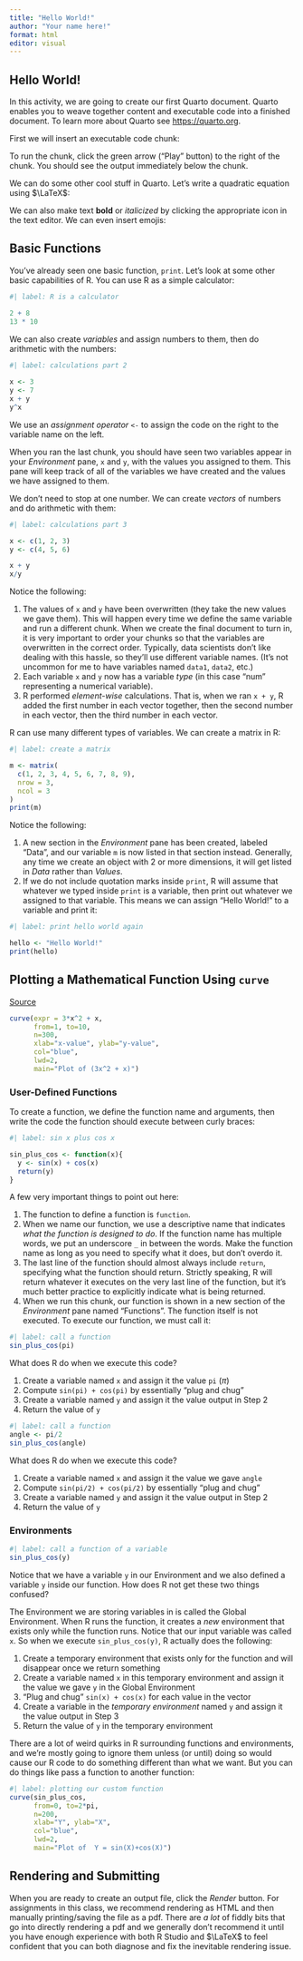 ```yaml
---
title: "Hello World!"
author: "Your name here!"
format: html
editor: visual
---
```


## Hello World!

In this activity, we are going to create our first Quarto document. Quarto enables you to weave together content and executable code into a finished document. To learn more about Quarto see <https://quarto.org>.

First we will insert an executable code chunk:

To run the chunk, click the green arrow ("Play" button) to the right of the chunk. You should see the output immediately below the chunk.

We can do some other cool stuff in Quarto. Let's write a quadratic equation using $\LaTeX$:

We can also make text **bold** or *italicized* by clicking the appropriate icon in the text editor. We can even insert emojis:

## Basic Functions

You've already seen one basic function, `print`. Let's look at some other basic capabilities of R. You can use R as a simple calculator:

```r
#| label: R is a calculator

2 + 8
13 * 10
```

We can also create *variables* and assign numbers to them, then do arithmetic with the numbers:

```r
#| label: calculations part 2
 
x <- 3
y <- 7
x + y
y^x
```

We use an *assignment operator* `<-` to assign the code on the right to the variable name on the left.

When you ran the last chunk, you should have seen two variables appear in your *Environment* pane, `x` and `y`, with the values you assigned to them. This pane will keep track of all of the variables we have created and the values we have assigned to them.

We don't need to stop at one number. We can create *vectors* of numbers and do arithmetic with them:

```r
#| label: calculations part 3

x <- c(1, 2, 3)
y <- c(4, 5, 6)

x + y
x/y
```

Notice the following:

1.  The values of `x` and `y` have been overwritten (they take the new values we gave them). This will happen every time we define the same variable and run a different chunk. When we create the final document to turn in, it is very important to order your chunks so that the variables are overwritten in the correct order. Typically, data scientists don't like dealing with this hassle, so they'll use different variable names. (It's not uncommon for me to have variables named `data1`, `data2`, etc.)
2.  Each variable `x` and `y` now has a variable *type* (in this case "num" representing a numerical variable).
3.  R performed *element-wise* calculations. That is, when we ran `x + y`, R added the first number in each vector together, then the second number in each vector, then the third number in each vector.

R can use many different types of variables. We can create a matrix in R:

```r
#| label: create a matrix

m <- matrix(
  c(1, 2, 3, 4, 5, 6, 7, 8, 9),
  nrow = 3,
  ncol = 3
)
print(m)
```

Notice the following:

1.  A new section in the *Environment* pane has been created, labeled "Data", and our variable `m` is now listed in that section instead. Generally, any time we create an object with 2 or more dimensions, it will get listed in *Data* rather than *Values*.
2.  If we do not include quotation marks inside `print`, R will assume that whatever we typed inside `print` is a variable, then print out whatever we assigned to that variable. This means we can assign "Hello World!" to a variable and print it:

```r
#| label: print hello world again

hello <- "Hello World!"
print(hello)
```

## Plotting a Mathematical Function Using `curve`

[Source](http://www.countbio.com/web_pages/left_object/R_for_biology/R_fundamentals/curve_to_function_R.html)

```r
curve(expr = 3*x^2 + x, 
      from=1, to=10, 
      n=300, 
      xlab="x-value", ylab="y-value", 
      col="blue", 
      lwd=2, 
      main="Plot of (3x^2 + x)")
```

### User-Defined Functions

To create a function, we define the function name and arguments, then write the code the function should execute between curly braces:

```r
#| label: sin x plus cos x

sin_plus_cos <- function(x){
  y <- sin(x) + cos(x)
  return(y)
}
```

A few very important things to point out here:

1.  The function to define a function is `function`.
2.  When we name our function, we use a descriptive name that indicates *what the function is designed to do*. If the function name has multiple words, we put an underscore `_` in between the words. Make the function name as long as you need to specify what it does, but don't overdo it.
3.  The last line of the function should almost always include `return`, specifying what the function should return. Strictly speaking, R will return whatever it executes on the very last line of the function, but it's much better practice to explicitly indicate what is being returned.
4.  When we run this chunk, our function is shown in a new section of the *Environment* pane named "Functions". The function itself is not executed. To execute our function, we must call it:

```r
#| label: call a function
sin_plus_cos(pi)
```

What does R do when we execute this code?

1.  Create a variable named `x` and assign it the value `pi` ($\pi$)
2.  Compute `sin(pi) + cos(pi)` by essentially "plug and chug"
3.  Create a variable named `y` and assign it the value output in Step 2
4.  Return the value of `y`

```r
#| label: call a function
angle <- pi/2
sin_plus_cos(angle)
```

What does R do when we execute this code?

1.  Create a variable named `x` and assign it the value we gave `angle`
2.  Compute `sin(pi/2) + cos(pi/2)` by essentially "plug and chug"
3.  Create a variable named `y` and assign it the value output in Step 2
4.  Return the value of `y`

### Environments

```r
#| label: call a function of a variable
sin_plus_cos(y)
```

Notice that we have a variable `y` in our Environment and we also defined a variable `y` inside our function. How does R not get these two things confused?

The Environment we are storing variables in is called the Global Environment. When R runs the function, it creates a *new* environment that exists only while the function runs. Notice that our input variable was called `x`. So when we execute `sin_plus_cos(y)`, R actually does the following:

1.  Create a temporary environment that exists only for the function and will disappear once we return something
2.  Create a variable named `x` in this temporary environment and assign it the value we gave `y` in the Global Environment
3.  "Plug and chug" `sin(x) + cos(x)` for each value in the vector
4.  Create a variable in the *temporary environment* named `y` and assign it the value output in Step 3
5.  Return the value of `y` in the temporary environment

There are a lot of weird quirks in R surrounding functions and environments, and we're mostly going to ignore them unless (or until) doing so would cause our R code to do something different than what we want. But you can do things like pass a function to another function:

```r
#| label: plotting our custom function
curve(sin_plus_cos, 
      from=0, to=2*pi, 
      n=200, 
      xlab="Y", ylab="X", 
      col="blue",
      lwd=2, 
      main="Plot of  Y = sin(X)+cos(X)")
```

## Rendering and Submitting

When you are ready to create an output file, click the *Render* button. For assignments in this class, we recommend rendering as HTML and then manually printing/saving the file as a pdf. There are *a lot* of fiddly bits that go into directly rendering a pdf and we generally don't recommend it until you have enough experience with both R Studio and $\LaTeX$ to feel confident that you can both diagnose and fix the inevitable rendering issue.
